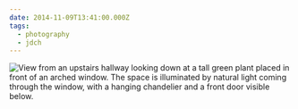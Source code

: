 ```yaml
---
date: 2014-11-09T13:41:00.000Z
tags:
  - photography
  - jdch
---
```

![View from an upstairs hallway looking down at a tall green plant placed in front of an arched window. The space is illuminated by natural light coming through the window, with a hanging chandelier and a front door visible below.](/assets/photos/20141109-IMG_0771.jpg)
